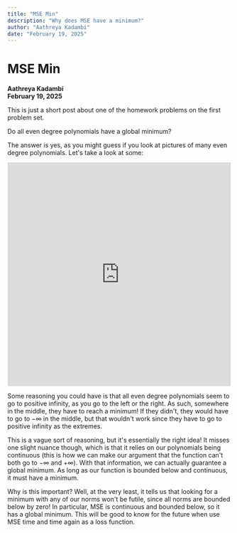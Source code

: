 ```yaml
---
title: "MSE Min"
description: "Why does MSE have a minimum?"
author: "Aathreya Kadambi"
date: "February 19, 2025"
---
```


# MSE Min
**Aathreya Kadambi**<br/>
**February 19, 2025**

This is just a short post about one of the homework problems on the first problem set.

Do all even degree polynomials have a global minimum?

The answer is yes, as you might guess if you look at pictures of many even degree polynomials. Let's take a look at some:
<center>
<iframe src="https://www.desmos.com/calculator/h5cdodltyy?embed" width="500" height="500" style="border: 1px solid #ccc"></iframe>
</center>

Some reasoning you could have is that all even degree polynomials seem to go to positive infinity, as you go to the left or the right. As such, somewhere in the middle, they have to reach a minimum! If they didn't, they would have to go to $-\infty$ in the middle, but that wouldn't work since they have to go to positive infinity as the extremes.

This is a vague sort of reasoning, but it's essentially the right idea! It misses one slight nuance though, which is that it relies on our polynomials being continuous (this is how we can make our argument that the function can't both go to $-\infty$ and $+\infty$). With that information, we can actually guarantee a global minimum. As long as our function is bounded below and continuous, it must have a minimum.

Why is this important? Well, at the very least, it tells us that looking for a minimum with any of our norms won't be futile, since all norms are bounded below by zero! In particular, MSE is continuous and bounded below, so it has a global minimum. This will be good to know for the future when use MSE time and time again as a loss function.